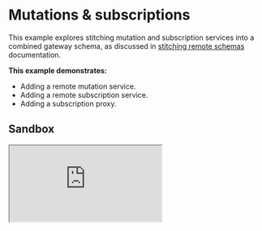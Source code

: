 # Mutations &amp; subscriptions

This example explores stitching mutation and subscription services into a combined gateway schema, as discussed in [stitching remote schemas](/docs/getting-started/remote-subschemas) documentation.

**This example demonstrates:**

- Adding a remote mutation service.
- Adding a remote subscription service.
- Adding a subscription proxy.

## Sandbox

<iframe
  src="https://codesandbox.io/embed/github/ardatan/schema-stitching/tree/master/examples/mutations-and-subscriptions?fontsize=14&hidenavigation=1&theme=dark"
  className="mt-6 w-full h-[500px] rounded-md"
  title="mutations-and-subscriptions"
  allow="geolocation; microphone; camera; midi; vr; accelerometer; gyroscope; payment; ambient-light-sensor; encrypted-media; usb"
  sandbox="allow-modals allow-forms allow-popups allow-scripts allow-same-origin"
/>

> You can also see the project on GitHub [here](https://github.com/ardatan/schema-stitching/tree/master/examples/mutations-and-subscriptions).

The following services are available for interactive queries:

- **Stitched gateway:** http://localhost:4000/graphql
- _Posts subservice_: http://localhost:4001/graphql
- _Users subservice_: http://localhost:4002/graphql

## Summary

This example incorporates queries, mutations, subscriptions, and previews how a type can be merged across services.

### Queries

Run the following query to see all posts that have been created; the results will be empty to start with:

```graphql
query {
  posts {
    id
    message
    user {
      username
      email
    }
  }
}
```

All gateway query operations proxy a remote service using the `executor` function in subschema config.

### Mutations

Mutations are virtually identical to queries, but with the expressed intent of modifying data on a remote server. They use a different GraphQL operation name ("mutation") to assure that they're not intermixed with queries. Try opening a new tab in the GraphQL Playground UI and running the following mutation:

```graphql
mutation {
  createPost(message: "hello world") {
    id
    message
    user {
      username
      email
    }
  }
}
```

Rerunning the query above, you'll see there are now posts. This mutation creates in-memory records in the Posts service (the records will be reset each time the server restarts). The results of a mutation are resolved just like any other typed object, so may resolve all of the same data as a query&mdash;including a randomly assigned a `User` association that comes from the Users service (the process for which is discussed in [chapter three](#)).

Like queries, all gateway mutation operations proxy a remote service using the `executor` function in subschema config.

### Subscriptions

Subscriptions pull live GraphQL updates over an open HTTP connection. Try opening another tab in the GraphiQL UI and running the following subscription:

```graphql
subscription {
  newPost {
    id
    message
    user {
      id
      username
      email
    }
  }
}
```

Nothing happens aside from a load spinner appearing&mdash;however you have an open socket connection that is waiting to recieve data. Now try running the above mutation a few more times and then check back in on your subscription. The subscription will receive a live push of data each time a mutation publishes an update. Again, the results of a subscription are resolved just like any other typed object, so may resolve all of the same data as a query&mdash;including data merged from across services.

### Few notes about the subscriptions setup

- You can check [Executors](/docs/getting-started/remote-subschemas#executors) section to learn more about how to configure your executor to support your subscription setup, because Schema Stitching doesn't care if you use WebSockets, Server-Sent Events, or any other transport mechanism.
- This example uses GraphQL Yoga's [Server-sent events](https://developer.mozilla.org/en-US/docs/Web/API/Server-sent_events/Using_server-sent_events) approach for subscriptions which doesn't need any extra configuration with the http executor since SSE also uses HTTP.
- You can see [GraphQL Yoga's Subscriptions](https://the-guild.dev/graphql/yoga-server/docs/features/subscriptions) documentation to learn more about how it handles subscriptions.
